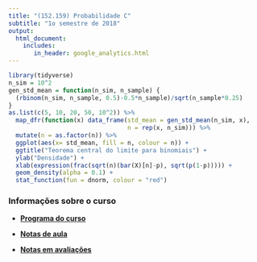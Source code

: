 ```yaml
---
title: "(152.159) Probabilidade C"
subtitle: "1o semestre de 2018"
output: 
  html_document:
    includes:
       in_header: google_analytics.html
---
```


```r
library(tidyverse)
n_sim = 10^2
gen_std_mean = function(n_sim, n_sample) {
  (rbinom(n_sim, n_sample, 0.5)-0.5*n_sample)/sqrt(n_sample*0.25)
}
as.list(c(5, 10, 20, 50, 10^2)) %>% 
  map_dfr(function(x) data_frame(std_mean = gen_std_mean(n_sim, x), 
                                 n = rep(x, n_sim))) %>%
  mutate(n = as.factor(n)) %>%
  ggplot(aes(x= std_mean, fill = n, colour = n)) +
  ggtitle("Teorema central do limite para binomiais") +
  ylab("Densidade") +
  xlab(expression(frac(sqrt(n)(bar(X)[n]-p), sqrt(p(1-p))))) +
  geom_density(alpha = 0.1) +
  stat_function(fun = dnorm, colour = "red")
```

### Informações sobre o curso

- [**Programa do curso**](syllabus/2018_prob_c.html)

- [**Notas de aula**](https://www.overleaf.com/read/fjdsbxwydcnf)

- [**Notas em avaliações**](notas/2018_1_prob_c.html){target="_blank"}
